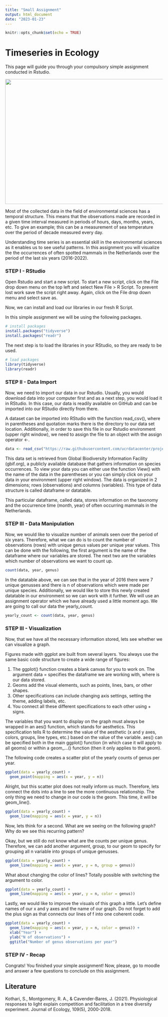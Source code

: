 ```yaml
---
title: "Small Assignment"
output: html_document
date: "2023-01-23"
---
```


```r
knitr::opts_chunk$set(echo = TRUE)
```

# **Timeseries in Ecology** {.unlisted .unnumbered}

This page will guide you through your compulsory simple assignment conducted in Rstudio. 

<img src="https://live.staticflickr.com/595/20502224273_4a79e61100_b.jpg" width="900" height="400" />

Most of the collected data in the field of environmental sciences has a temporal structure. This means that the observations made are recorded in a given time interval measured in periods of hours, days, months, years, etc. To give an example; this can be a measurement of sea temperature over the period of decade measured every day. 

Understanding time series is an essential skill in the environmental sciences as it enables us to see useful patterns. In this assignment you will visualize the the occurrences of often spotted mammals in the Netherlands over the period of the last six years (2016-2022).

### STEP I - RStudio

Open Rstudio and start a new script. To start a new script, click on the File drop down menu on the top left and select New File > R Script. To prevent lost work save the script right away. Again, click on the File drop down menu and select save as.

Now, we can install and load our libraries in our fresh R Script.

In this simple assignment we will be using the following packages. 

```r

# install packages
install.packages("tidyverse")
install.packages("readr")

```

The next step is to load the libraries in your RStudio, so they are ready to be used. 

```r

# load packages
library(tidyverse)
library(readr)

```

### STEP II - Data Import

Now, we need to import our data in our Rstudio. Usually, you would download data into your computer first and as a next step, you would load it in RStudio. In this case, our data is readily available on GitHub and can be imported into our RStudio directly from there.

A dataset can be imported into RStudio with the function read_csv(), where in parentheses and quotation marks there is the directory to our data set location. Additionally, in order to save this file in our Rstudio environment (upper right window), we need to assign the file to an object with the assign operator <-.


```r

data <- read_csv("https://raw.githubusercontent.com/ucrdatacenter/projects/main/SCIENVI201/2023h1/ass1/Taxonomy.csv")

```

This data set is retrieved from Global Biodiversity Information Facility (gbif.org), a publicly available database that gathers information on species occurrences. To view your data you can either use the function View() with the name of the data in the parentheses or you can simply click on your data in your environment (upper right window). The data is organized in 2 dimensions; rows (observations) and columns (variables). This type of data structure is called dataframe or datatable. 

This particular dataframe, called data, stores information on the taxonomy and the occurrence time (month, year) of often occurring mammals in the Netherlands.


### STEP III - Data Manipulation

Now, we would like to visualize number of animals seen over the period of six years. Therefore, what we can do is to count the number of observations (rows) with unique genus values per unique year values. This can be done with the following, the first argument is the name of the dataframe where our variables are stored. The next two are the variables which number of observations we want to count up.

```r

count(data, year, genus)

```

In the datatable above, we can see that in the year of 2016 there were 7 unique genusses and there is n of observations which were made per unique species. Additionally, we would like to store this newly created datatable in our environment so we can work with it further. We will use an assignment operator which we have already used a little moment ago. We are going to call our data the yearly_count.

```r

yearly_count <- count(data, year, genus)

```

### STEP III - Visualization

Now, that we have all the necessary information stored, lets see whether we can visualize a graph. 

Figures made with ggplot are built from several layers. You always use the same basic code structure to create a wide range of figures: \

1. The ggplot() function creates a blank canvas for you to work on. The argument data = specifies the dataframe we are working with, where is our data stored.
2. Geoms add the visual elements, such as points, lines, bars, or other shapes. \
3. Other specifications can include changing axis settings, setting the theme, adding labels, etc. \
4. You connect all these different specifications to each other using + signs. \

The variables that you want to display on the graph must always be wrapped in an aes() function, which stands for aesthetics. This specification tells R to determine the value of the aesthetic (x and y axes, colors, groups, line types, etc.) based on the value of the variable. aes() can be specified both in the main ggplot() function (in which case it will apply to all geoms) or within a geom_...() function (then it only applies to that geom).

The following code creates a scatter plot of the yearly counts of genus per year. 

```r
ggplot(data = yearly_count) +
  geom_point(mapping = aes(x = year, y = n))

```

Alright, but this scatter plot does not really inform us much. Therefore, lets connect the dots into a line to see the more continuous relationship. The only thing we need to change in our code is the geom. This time, it will be geom_line(). 

```r

ggplot(data = yearly_count) +
  geom_line(mapping = aes(x = year, y = n))

```

Now, lets think for a second. What are we seeing on the following graph? Why do we see this recurring pattern?

Okay, but we still do not know what are the counts per unique genus. Therefore, we can add another argument, group, to our geom to specify for grouping all n variable into groups of unique genusses. 

```r

ggplot(data = yearly_count) +
  geom_line(mapping = aes(x = year, y = n, group = genus))

```

What about changing the color of lines? Totally possible with switching the argument to color. 

```r

ggplot(data = yearly_count) +
  geom_line(mapping = aes(x = year, y = n, color = genus))

```

Lastly, we would like to improve the visuals of this graph a little. Let's define names of our x and y axes and the name of our graph. Do not forget to add the plus sign as that connects our lines of f into one coherent code.

```r

ggplot(data = yearly_count) +
  geom_line(mapping = aes(x = year, y = n, color = genus)) +
  xlab("Year") +
  ylab("N of observations") +
  ggtitle("Number of genus observations per year")

```




### STEP IV - Recap

Congrats! You finished your simple assignment! Now, please, go to moodle and answer a few questions to conclude on this assignment. 

## Literature

Kothari, S., Montgomery, R. A., & Cavender‐Bares, J. (2021). Physiological responses to light explain competition and facilitation in a tree diversity experiment. Journal of Ecology, 109(5), 2000-2018.

